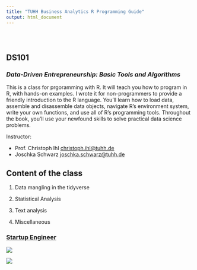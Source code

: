 ```yaml
---
title: "TUHH Business Analytics R Programming Guide"
output: html_document
---
```


<style type="text/css">
.title {
  display: none;
}

#getting-started img {
  margin-right: 10px;
}

</style>

<div class="row" style="padding-top: 30px;">
<div class="col-sm-6">

# **DS101**

### *Data-Driven Entrepreneurship: Basic Tools and Algorithms* {style="padding-top: 0px;"}

This is a class for prgoramming with R. It will teach you how to program in R, with hands-on examples. I wrote it for non-programmers to provide a friendly introduction to the R language. You’ll learn how to load data, assemble and disassemble data objects, navigate R’s environment system, write your own functions, and use all of R’s programming tools. Throughout the book, you’ll use your newfound skills to solve practical data science problems.

Instructor: 

* Prof. Christoph Ihl [christoph.ihl@tuhh.de](christoph.ihl@tuhh.de)
* Joschka Schwarz [joschka.schwarz@tuhh.de](joschka.schwarz@tuhh.de)


## Content of the class

1. Data mangling in the tidyverse

2. Statistical Analysis

3. Text analysis

4. Miscellaneous


</div>
<div class="col-sm-6">

### [Startup Engineer](https://www.startupengineer.io)

<a href = "https://www.startupengineer.io">
![](images/w11_logo2.png)

![](images/rstudio.png)